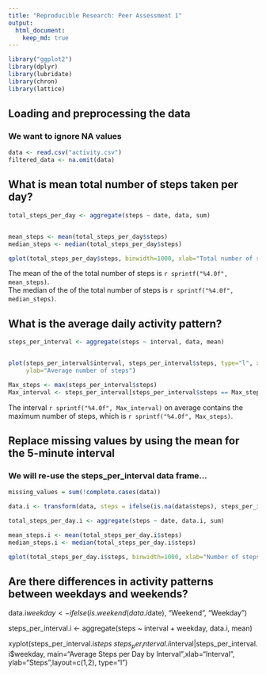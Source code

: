 ```yaml
---
title: "Reproducible Research: Peer Assessment 1"
output: 
  html_document:
    keep_md: true
---
```


```r
library("ggplot2")
library(dplyr)
library(lubridate)
library(chron)
library(lattice)

```

## Loading and preprocessing the data
### We want to ignore NA values
```R
data <- read.csv("activity.csv")
filtered_data <- na.omit(data)

```

## What is mean total number of steps taken per day?
```R
total_steps_per_day <- aggregate(steps ~ date, data, sum)


mean_steps <- mean(total_steps_per_day$steps)
median_steps <- median(total_steps_per_day$steps)

qplot(total_steps_per_day$steps, binwidth=1000, xlab="Total number of steps taken each day", main="Mean total number of steps taken per day")

```

The mean of the of the total number of steps is `r sprintf("%4.0f", mean_steps)`.  
The median of the of the total number of steps is `r sprintf("%4.0f", median_steps)`. 


## What is the average daily activity pattern?
```R
steps_per_interval <- aggregate(steps ~ interval, data, mean)


plot(steps_per_interval$interval, steps_per_interval$steps, type="l", xlab="Interval", 
     ylab="Average number of steps")

Max_steps <- max(steps_per_interval$steps)
Max_interval <- steps_per_interval[steps_per_interval$steps == Max_steps,]$interval
```
The interval `r sprintf("%4.0f", Max_interval)` on average contains the maximum number of steps, which is `r sprintf("%4.0f", Max_steps)`.

## Replace missing values by using the mean for the 5-minute interval
### We will re-use the steps_per_interval data frame...
```R
missing_values = sum(!complete.cases(data))

data.i <- transform(data, steps = ifelse(is.na(data$steps), steps_per_interval$steps[match(data$interval, steps_per_interval$interval)], data$steps))

total_steps_per_day.i <- aggregate(steps ~ date, data.i, sum)

mean_steps.i <- mean(total_steps_per_day.i$steps)
median_steps.i <- median(total_steps_per_day.i$steps)

qplot(total_steps_per_day.i$steps, binwidth=1000, xlab="Number of steps per day", main="Total number of steps taken each day - imputing missing values with mean of 5-minute intervals")

```

## Are there differences in activity patterns between weekdays and weekends?

data.i$weekday <- ifelse(is.weekend(data.i$date), "Weekend", "Weekday")

steps_per_interval.i <- aggregate(steps ~ interval + weekday, data.i, mean)

xyplot(steps_per_interval.i$steps ~ steps_per_interval.i$interval|steps_per_interval.i$weekday, main="Average Steps per Day by Interval",xlab="Interval", ylab="Steps",layout=c(1,2), type="l")


